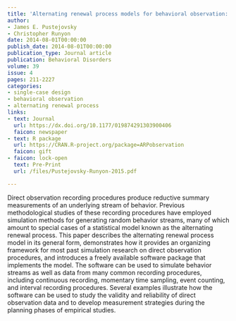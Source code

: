 ```yaml
---
title: 'Alternating renewal process models for behavioral observation: Simulation methods and validity implications'
author:
- James E. Pustejovsky
- Christopher Runyon
date: 2014-08-01T00:00:00
publish_date: 2014-08-01T00:00:00
publication_type: Journal article
publication: Behavioral Disorders
volume: 39
issue: 4
pages: 211-2227
categories:
- single-case design
- behavioral observation
- alternating renewal process
links:
- text: Journal
  url: https://dx.doi.org/10.1177/019874291303900406
  faicon: newspaper
- text: R package
  url: https://CRAN.R-project.org/package=ARPobservation
  faicon: gift
- faicon: lock-open
  text: Pre-Print
  url: /files/Pustejovsky-Runyon-2015.pdf

---
```



Direct observation recording procedures produce reductive summary measurements of an underlying stream of behavior. Previous methodological studies of these recording procedures have employed simulation methods for generating random behavior streams, many of which amount to special cases of a statistical model known as the alternating renewal process. This paper describes the alternating renewal process model in its general form, demonstrates how it provides an organizing framework for most past simulation research on direct observation procedures, and introduces a freely available software package that implements the model. The software can be used to simulate behavior streams as well as data from many common recording procedures, including continuous recording, momentary time sampling, event counting, and interval recording procedures. Several examples illustrate how the software can be used to study the validity and reliability of direct observation data and to develop measurement strategies during the planning phases of empirical studies.

